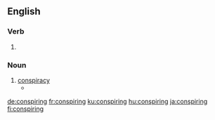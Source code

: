 ==English==

===Verb===
{{head|en|present participle}}

# {{present participle of|conspire|lang=en|nocat=1}}

===Noun===
{{en-noun}}

# [[conspiracy]]
#* {{quote-news|date=July 15, 2007|author=|title=The Nixonian Whitewash, Scrubbed|work=New York Times|url=http://www.nytimes.com/2007/07/15/opinion/15sun4.html
|passage=This time, however, eavesdropping on more of his tragicomic '''conspirings''' is secondary to the fact that they are part of an agreement to finally legitimize the privately run, propagandistic Nixon library.}}

[[de:conspiring]]
[[fr:conspiring]]
[[ku:conspiring]]
[[hu:conspiring]]
[[ja:conspiring]]
[[fi:conspiring]]